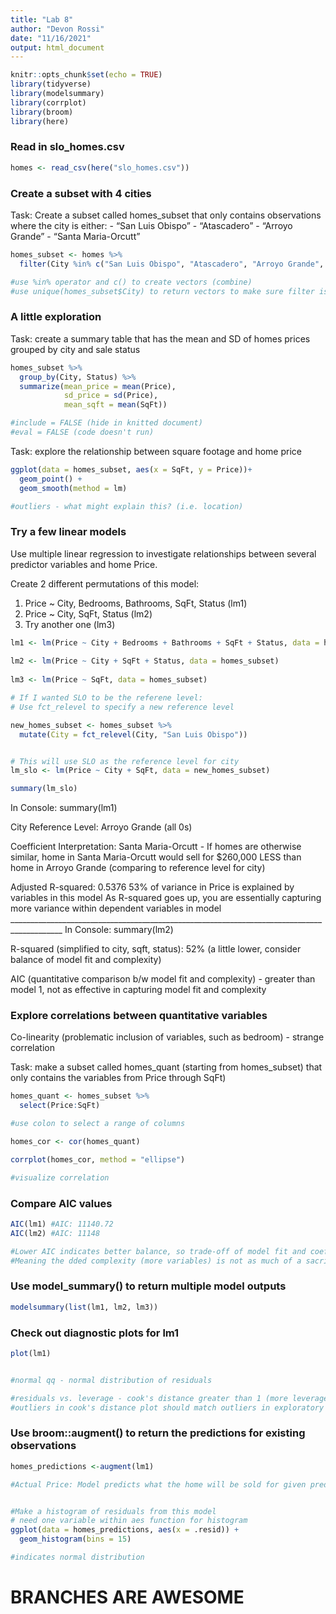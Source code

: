 ```yaml
---
title: "Lab 8"
author: "Devon Rossi"
date: "11/16/2021"
output: html_document
---
```


```r
knitr::opts_chunk$set(echo = TRUE)
library(tidyverse)
library(modelsummary)
library(corrplot)
library(broom)
library(here)
```

### Read in slo_homes.csv
```r
homes <- read_csv(here("slo_homes.csv"))
```

### Create a subset with 4 cities

Task: Create a subset called homes_subset that only contains observations where the city is either:
- "San Luis Obispo"
- "Atascadero"
- "Arroyo Grande"
- "Santa Maria-Orcutt"

```r
homes_subset <- homes %>% 
  filter(City %in% c("San Luis Obispo", "Atascadero", "Arroyo Grande", "Santa Maria-Orcutt"))

#use %in% operator and c() to create vectors (combine)
#use unique(homes_subset$City) to return vectors to make sure filter is correctly returning 4 cities
```

### A little exploration

Task: create a summary table that has the mean and SD of homes prices grouped by city and sale status

```r
homes_subset %>% 
  group_by(City, Status) %>% 
  summarize(mean_price = mean(Price),
            sd_price = sd(Price),
            mean_sqft = mean(SqFt))

#include = FALSE (hide in knitted document)
#eval = FALSE (code doesn't run)
```

Task: explore the relationship between square footage and home price
```r
ggplot(data = homes_subset, aes(x = SqFt, y = Price))+
  geom_point() +
  geom_smooth(method = lm)

#outliers - what might explain this? (i.e. location)
```





### Try a few linear models

Use multiple linear regression to investigate relationships between several predictor variables and home Price. 

Create 2 different permutations of this model:

(1) Price ~ City, Bedrooms, Bathrooms, SqFt, Status (lm1)
(2) Price ~ City, SqFt, Status (lm2)
(3) Try another one (lm3)

```r
lm1 <- lm(Price ~ City + Bedrooms + Bathrooms + SqFt + Status, data = homes_subset)
  
lm2 <- lm(Price ~ City + SqFt + Status, data = homes_subset)
  
lm3 <- lm(Price ~ SqFt, data = homes_subset)

# If I wanted SLO to be the referene level:
# Use fct_relevel to specify a new reference level

new_homes_subset <- homes_subset %>% 
  mutate(City = fct_relevel(City, "San Luis Obispo"))


# This will use SLO as the reference level for city
lm_slo <- lm(Price ~ City + SqFt, data = new_homes_subset)

summary(lm_slo)
```

In Console: summary(lm1)

City Reference Level: Arroyo Grande (all 0s)


Coefficient Interpretation:
Santa Maria-Orcutt - If homes are otherwise similar, home in Santa Maria-Orcutt would sell for $260,000 LESS than home in Arroyo Grande (comparing to reference level for city)

Adjusted R-squared:  0.5376 
53% of variance in Price is explained by variables in this model 
As R-squared goes up, you are essentially capturing more variance within dependent variables in model
___________________________________________________________________________________________
In Console: summary(lm2)

R-squared (simplified to city, sqft, status): 52% (a little lower, consider balance of model fit and complexity)

AIC (quantitative comparison b/w model fit and complexity) - greater than model 1, not as effective in capturing model fit and complexity



### Explore correlations between quantitative variables
Co-linearity (problematic inclusion of variables, such as bedroom) - strange correlation 

Task: make a subset called homes_quant (starting from homes_subset) that only contains the variables from Price through SqFt)

```r
homes_quant <- homes_subset %>% 
  select(Price:SqFt)

#use colon to select a range of columns

homes_cor <- cor(homes_quant)

corrplot(homes_cor, method = "ellipse")

#visualize correlation
```


### Compare AIC values
```r
AIC(lm1) #AIC: 11140.72
AIC(lm2) #AIC: 11148

#Lower AIC indicates better balance, so trade-off of model fit and coeff estimates for first model is still more efficient
#Meaning the dded complexity (more variables) is not as much of a sacrifice 
```
### Use model_summary() to return multiple model outputs

```r
modelsummary(list(lm1, lm2, lm3))
```


### Check out diagnostic plots for lm1
```r
plot(lm1)


#normal qq - normal distribution of residuals

#residuals vs. leverage - cook's distance greater than 1 (more leverage)
#outliers in cook's distance plot should match outliers in exploratory analysis
```



### Use broom::augment() to return the predictions for existing observations
```r
homes_predictions <-augment(lm1)

#Actual Price: Model predicts what the home will be sold for given predictor variables in model


#Make a histogram of residuals from this model
# need one variable within aes function for histogram
ggplot(data = homes_predictions, aes(x = .resid)) +
  geom_histogram(bins = 15)

#indicates normal distribution
```


# BRANCHES ARE AWESOME

